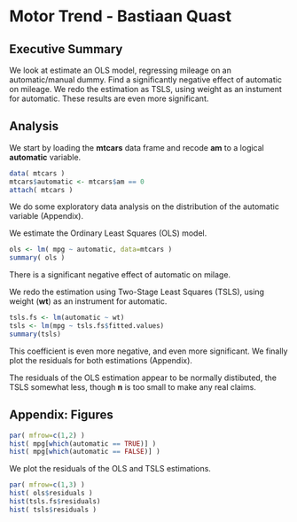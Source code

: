 Motor Trend - Bastiaan Quast
========================================================
Executive Summary
--------------------------------------------------------
We look at estimate an OLS model, regressing mileage on an automatic/manual dummy. Find a significantly negative effect of automatic on mileage. We redo the estimation as TSLS, using weight as an instument for automatic. These results are even more significant.

Analysis
--------------------------------------------------------
We start by loading the **mtcars** data frame and recode **am** to a logical **automatic** variable.

```r
data( mtcars )
mtcars$automatic <- mtcars$am == 0
attach( mtcars )
```

We do some exploratory data analysis on the distribution of the automatic variable (Appendix).

We estimate the Ordinary Least Squares (OLS) model.

```r
ols <- lm( mpg ~ automatic, data=mtcars )
summary( ols )
```

There is a significant negative effect of automatic on milage.

We redo the estimation using Two-Stage Least Squares (TSLS), using weight (**wt**) as an instrument for automatic.

```r
tsls.fs <- lm(automatic ~ wt)
tsls <- lm(mpg ~ tsls.fs$fitted.values)
summary(tsls)
```

This coefficient is even more negative, and even more significant. We finally plot the residuals for both estimations (Appendix).

The residuals of the OLS estimation appear to be normally distibuted, the TSLS somewhat less, though **n** is too small to make any real claims.

Appendix: Figures
--------------------------------------------------------
```r
par( mfrow=c(1,2) )
hist( mpg[which(automatic == TRUE)] )
hist( mpg[which(automatic == FALSE)] )
```

We plot the residuals of the OLS and TSLS estimations.

```r
par( mfrow=c(1,3) )
hist( ols$residuals )
hist(tsls.fs$residuals)
hist( tsls$residuals )
```